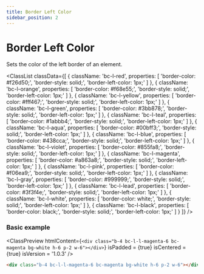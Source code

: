 ```yaml
---
title: Border Left Color
sidebar_position: 2
---
```



# Border Left Color

Sets the color of the left border of an element.

<ClassList
  classData={[
    {
      className: 'bc-l-red',
      properties: [
        'border-color: #f26d50;',
        'border-style: solid;',
        'border-left-color: 1px;'
      ]
    },
    {
      className: 'bc-l-orange',
      properties: [
        'border-color: #f68e55;',
        'border-style: solid;',
        'border-left-color: 1px;'
      ]
    },
    {
      className: 'bc-l-yellow',
      properties: [
        'border-color: #fff467;',
        'border-style: solid;',
        'border-left-color: 1px;'
      ]
    },
    {
      className: 'bc-l-green',
      properties: [
        'border-color: #3bb878;',
        'border-style: solid;',
        'border-left-color: 1px;'
      ]
    },
    {
      className: 'bc-l-teal',
      properties: [
        'border-color: #1abbb4;',
        'border-style: solid;',
        'border-left-color: 1px;'
      ]
    },
    {
      className: 'bc-l-aqua',
      properties: [
        'border-color: #00bff3;',
        'border-style: solid;',
        'border-left-color: 1px;'
      ]
    },
    {
      className: 'bc-l-blue',
      properties: [
        'border-color: #438cca;',
        'border-style: solid;',
        'border-left-color: 1px;'
      ]
    },
    {
      className: 'bc-l-violet',
      properties: [
        'border-color: #855fa8;',
        'border-style: solid;',
        'border-left-color: 1px;'
      ]
    },
    {
      className: 'bc-l-magenta',
      properties: [
        'border-color: #a863a8;',
        'border-style: solid;',
        'border-left-color: 1px;'
      ]
    },
    {
      className: 'bc-l-pink',
      properties: [
        'border-color: #f06ea9;',
        'border-style: solid;',
        'border-left-color: 1px;'
      ]
    },
    {
      className: 'bc-l-gray',
      properties: [
        'border-color: #999999;',
        'border-style: solid;',
        'border-left-color: 1px;'
      ]
    },
    {
      className: 'bc-l-lead',
      properties: [
        'border-color: #3f3f4e;',
        'border-style: solid;',
        'border-left-color: 1px;'
      ]
    },
    {
      className: 'bc-l-white',
      properties: [
        'border-color: white;',
        'border-style: solid;',
        'border-left-color: 1px;'
      ]
    },
    {
      className: 'bc-l-black',
      properties: [
        'border-color: black;',
        'border-style: solid;',
        'border-left-color: 1px;'
      ]
    }
  ]}
/>

### Basic example

<ClassPreview
  htmlContent={`
    <div class="b-4 bc-l-l-magenta-6 bc-magenta bg-white h-6 p-2 w-6"></div>
  `}
  isPadded = {true}
  isCentered = {true}
  isVersion = '1.0.3'
/>

```html
<div class="b-4 bc-l-l-magenta-6 bc-magenta bg-white h-6 p-2 w-6"></div>
```